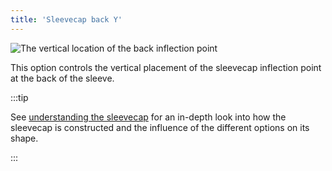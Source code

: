 ```yaml
---
title: 'Sleevecap back Y'
---
```


![The vertical location of the back inflection point](./sleevecapbackfactory.svg)

This option controls the vertical placement of the sleevecap inflection point at the back of the sleeve.

:::tip

See [understanding the sleevecap](/docs/designs/brian/options#understanding-the-sleevecap) for an in-depth
look into how the sleevecap is constructed and the influence of the different options on its shape.

:::
